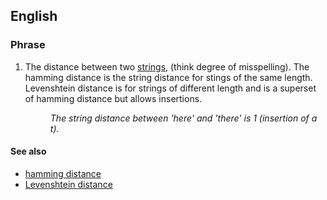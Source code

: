 ==English==

===Phrase===
{{en-noun|magna opera|sg=[[string]] [[distance]]}}

#{{computer science}} The distance between two [[string]]s, (think degree of misspelling). The hamming distance is the string distance for stings of the same length. Levenshtein distance is for strings of different length and is a superset of hamming distance but allows insertions.
#:''The string distance between 'here' and 'there' is 1 (insertion of a t).''

====See also====
*[[hamming distance]]
*[[Levenshtein distance]]